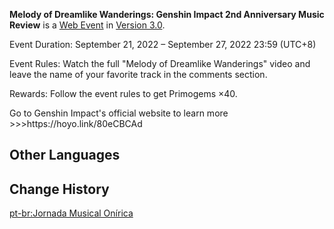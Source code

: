 {{Event
|name              = Melody of Dreamlike Wanderings
|image             = Melody of Dreamlike Wanderings.png
|type              = Web
|type2             = Submission
|time_known        = yes
|time_start        = 2022-09-21 12:00:00
|time_start_offset = GMT+8
|time_end          = 2022-09-27 23:59:59
|time_end_offset   = GMT+8
|link              = https://www.hoyolab.com/article/9078416
}}
{{Description|Twinkling stars light up the sky<br />Every encounter in the journey<br />will be engraved carefully<br />in the traveler's songs}}
'''Melody of Dreamlike Wanderings: Genshin Impact 2nd Anniversary Music Review''' is a [[Web Event]] in [[Version 3.0]].

Event Duration: September 21, 2022 – September 27, 2022 23:59 (UTC+8)

Event Rules: Watch the full "Melody of Dreamlike Wanderings" video and leave the name of your favorite track in the comments section.

Rewards: Follow the event rules to get Primogems ×40.

Go to Genshin Impact's official website to learn more >>>https://hoyo.link/80eCBCAd

==Other Languages==
{{Other Languages
|en      = Melody of Dreamlike Wanderings
|zhs     = 游音旅梦
|zhs_rm  = Yóu Yīn Lǚ Mèng
|zht     = 遊音旅夢
|zht_rm  = Yóu Yīn Lǚ Mèng
|zh_tl   = Wandering Through Sound, Traveling Through Dreams
|ja      = 遊音と旅の夢
|ja_rm   = Yuuon to Tabi no Yume{{Assumed}}
|ja_tl   = Playsounds and Dream of Journey
|ko      = 음악과 꿈의 여정
|ko_rm   = Eumak-gwa Kkum-ui Yeojeong
|ko_tl   = Journey of the Music and Dream
|es      = Viaje musical de ensueño
|es_tl   = Dreamlike Musical Trip
|fr      = Voyage musical onirique
|fr_tl   = Oneiric Musical Journey
|ru      = Мелодия странствий и мечтаний
|ru_tl   = Melody of Wandering and Dreaming
|th      = การเดินทางแห่งเสียงเพลงและความฝัน
|th_rm   = 
|th_tl   = 
|vi      = Giai Điệu Hành Trình Thơ Mộng
|vi_tl   = 
|de      = Im Traum erklingende Musik
|de_tl   = In Dream Sounding Music
|id      = Perjalanan Mimpi Melodi
|id_tl   = Journey of a Melody's Dream
|pt      = Jornada Musical Onírica
|pt_tl   = 
|tr      = 
|tr_tl   = 
|it      = 
|it_tl   = 
}}

==Change History==
{{Change History|3.0}}

[[pt-br:Jornada Musical Onírica]]